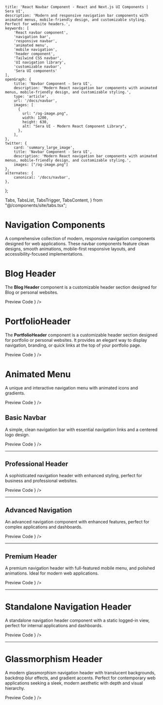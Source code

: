     title: 'React Navbar Component - React and Next.js UI Components | Sera UI',
    description: 'Modern and responsive navigation bar components with animated menus, mobile-friendly design, and customizable styling. Perfect for website headers.',
    keywords: [
        'React navbar component',
        'navigation bar',
        'responsive navbar',
        'animated menu',
        'mobile navigation',
        'header component',
        'Tailwind CSS navbar',
        'UI navigation library',
        'customizable navbar',
        'Sera UI components'
    ],
    openGraph: {
        title: 'Navbar Component - Sera UI',
        description: 'Modern React navigation bar components with animated menus, mobile-friendly design, and customizable styling.',
        type: 'article',
        url: '/docs/navbar',
        images: [
          {
            url: "/og-image.png",
            width: 1200,
            height: 630,
            alt: "Sera UI - Modern React Component Library",
          },
        ],
    },
    twitter: {
        card: 'summary_large_image',
        title: 'Navbar Component - Sera UI',
        description: 'Modern React navigation bar components with animated menus, mobile-friendly design, and customizable styling.',
        images: ["/og-image.png"]
    },
    alternates: {
        canonical: '/docs/navbar',
    },
};

  Tabs,
  TabsList,
  TabsTrigger,
  TabsContent,
} from "@/components/site/tabs.tsx";


<HideTOC />



# Navigation Components <AI dir="left"/>

A comprehensive collection of modern, responsive navigation components designed for web applications. These navbar components feature clean designs, smooth animations, mobile-first responsive layouts, and accessibility-focused implementations.


# Blog Header
The **Blog Header** component is a customizable header section designed for Blog or personal websites.


<Tabs defaultValue="preview" className="">
  <TabsList>
    <TabsTrigger value="preview">Preview</TabsTrigger>
    <TabsTrigger value="code">Code</TabsTrigger>
  </TabsList>
  <TabsContent value="preview">
    <ComponentRenderer component={<BlogHeader />} />
  </TabsContent>
  <TabsContent value="code">
    <CodeBlock filePath="src/app/docs/navbar/navbar3.tsx" />
  </TabsContent>
</Tabs>


# PortfolioHeader

The **PortfolioHeader** component is a customizable header section designed for portfolio or personal websites.
It provides an elegant way to display navigation, branding, or quick links at the top of your portfolio page.


<Tabs defaultValue="preview" className="">
  <TabsList>
    <TabsTrigger value="preview">Preview</TabsTrigger>
    <TabsTrigger value="code">Code</TabsTrigger>
  </TabsList>
  <TabsContent value="preview">
    <ComponentRenderer component={<PortfolioHeader />} />
  </TabsContent>
  <TabsContent value="code">
    <CodeBlock filePath="src/app/docs/navbar/navbar2.tsx" />
  </TabsContent>
</Tabs>



# Animated Menu
 A unique and interactive navigation menu with animated icons and gradients.

<Tabs defaultValue="preview" className="">
  <TabsList>
    <TabsTrigger value="preview">Preview</TabsTrigger>
    <TabsTrigger value="code">Code</TabsTrigger>
  </TabsList>
  <TabsContent value="preview">
    <ComponentRenderer component={<MenuBar />} />
  </TabsContent>
  <TabsContent value="code">
    <CodeBlock filePath="src/app/docs/navbar/animatedmenu.tsx" />
  </TabsContent>
</Tabs>

## Basic Navbar

A simple, clean navigation bar with essential navigation links and a centered logo design.


<Tabs defaultValue="preview" className="">
  <TabsList>
    <TabsTrigger value="preview">Preview</TabsTrigger>
    <TabsTrigger value="code">Code</TabsTrigger>
  </TabsList>
  <TabsContent value="preview">
    <ComponentRenderer component={<HeaderComponent />} />
  </TabsContent>
  <TabsContent value="code">
    <CodeBlock filePath="src/app/docs/navbar/navbar.tsx" />
  </TabsContent>
</Tabs>

---

## Professional Header

A sophisticated navigation header with enhanced styling, perfect for business and professional websites.


<Tabs defaultValue="preview" className="">
  <TabsList>
    <TabsTrigger value="preview">Preview</TabsTrigger>
    <TabsTrigger value="code">Code</TabsTrigger>
  </TabsList>
  <TabsContent value="preview">
    <ComponentRenderer component={<Header />} />
  </TabsContent>
  <TabsContent value="code">
    <CodeBlock filePath="src/app/docs/navbar/header.tsx" />
  </TabsContent>
</Tabs>


---

## Advanced Navigation

An advanced navigation component with enhanced features, perfect for complex applications and dashboards.

<Tabs defaultValue="preview" className="">
  <TabsList>
    <TabsTrigger value="preview">Preview</TabsTrigger>
    <TabsTrigger value="code">Code</TabsTrigger>
  </TabsList>
  <TabsContent value="preview">
    <ComponentRenderer component={<Header2 />} />
  </TabsContent>
  <TabsContent value="code">
    <CodeBlock filePath="src/app/docs/navbar/header2.tsx" />
  </TabsContent>
</Tabs>

---

## Premium Header

A premium navigation header with full-featured mobile menu, and polished animations. Ideal for modern web applications.

<Tabs defaultValue="preview" className="">
  <TabsList>
    <TabsTrigger value="preview">Preview</TabsTrigger>
    <TabsTrigger value="code">Code</TabsTrigger>
  </TabsList>
  <TabsContent value="preview">
    <ComponentRenderer component={<Header3 />} />
  </TabsContent>
  <TabsContent value="code">
    <CodeBlock filePath="src/app/docs/navbar/header3.tsx" />
  </TabsContent>
</Tabs>

---

# Standalone Navigation Header
A standalone navigation header component with a static logged-in view, perfect for internal applications and dashboards.

<Tabs defaultValue="preview" className="">
  <TabsList>
    <TabsTrigger value="preview">Preview</TabsTrigger>
    <TabsTrigger value="code">Code</TabsTrigger>
  </TabsList>
  <TabsContent value="preview">
    <ComponentRenderer component={<Header4 />} />
  </TabsContent>
  <TabsContent value="code">
    <CodeBlock filePath="src/app/docs/navbar/header4.tsx" />
  </TabsContent>
</Tabs>

---

# Glassmorphism Header

A modern glassmorphism navigation header with translucent backgrounds, backdrop blur effects, and gradient accents. Perfect for contemporary web applications seeking a sleek, modern aesthetic with depth and visual hierarchy.

<Tabs defaultValue="preview" className="">
  <TabsList>
    <TabsTrigger value="preview">Preview</TabsTrigger>
    <TabsTrigger value="code">Code</TabsTrigger>
  </TabsList>
  <TabsContent value="preview">
    <ComponentRenderer component={<GlassmorphismHeader />} />
  </TabsContent>
  <TabsContent value="code">
    <CodeBlock filePath="src/app/docs/navbar/navbar5.tsx" />
  </TabsContent>
</Tabs>
